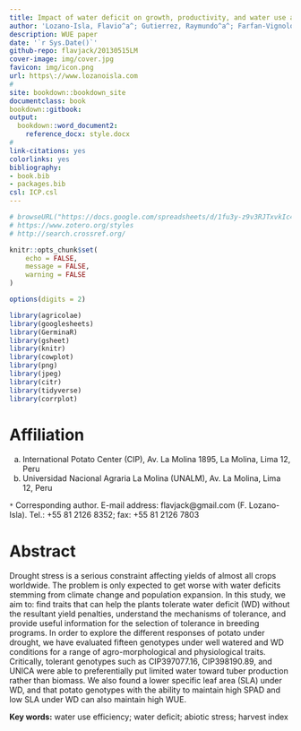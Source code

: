 ```yaml
---
title: Impact of water deficit on growth, productivity, and water use and transpiration efficiency in potato (*Solanum tuberosum* L.)
author: 'Lozano-Isla, Flavio^a^; Gutierrez, Raymundo^a^; Farfan-Vignolo, Evelyn^a^; Blas, Raul^b^'
description: WUE paper
date: '`r Sys.Date()`'
github-repo: flavjack/20130515LM
cover-image: img/cover.jpg
favicon: img/icon.png
url: https\://www.lozanoisla.com
#
site: bookdown::bookdown_site
documentclass: book
bookdown::gitbook:
output:
  bookdown::word_document2:
    reference_docx: style.docx
#
link-citations: yes
colorlinks: yes
bibliography:
- book.bib
- packages.bib
csl: ICP.csl
---
```



```r

# browseURL("https://docs.google.com/spreadsheets/d/1fu3y-z9v3RJTxvkIc4i1VwxQ0399V5CJQi_38ot4F4c/edit#gid=142311263")
# https://www.zotero.org/styles
# http://search.crossref.org/

knitr::opts_chunk$set(
	echo = FALSE,
	message = FALSE,
	warning = FALSE
)

options(digits = 2)

library(agricolae)
library(googlesheets)
library(GerminaR)
library(gsheet)
library(knitr)
library(cowplot)
library(png)
library(jpeg)
library(citr)
library(tidyverse)
library(corrplot)

```

# Affiliation {-}

(a) International Potato Center (CIP), Av. La Molina 1895, La Molina, Lima 12, Peru
(b) Universidad Nacional Agraria La Molina (UNALM), Av. La Molina, Lima 12, Peru

`*` Corresponding author. E-mail address: flavjack@gmail.com (F. Lozano-Isla). Tel.: +55 81 2126 8352; fax: +55 81 2126 7803

# Abstract {-}

Drought stress is a serious constraint affecting yields of almost all crops worldwide. The problem is only expected to get worse with water deficits stemming from climate change and population expansion. In this study, we aim to: find traits that can help the plants tolerate water deficit (WD) without the resultant yield penalties, understand the mechanisms of tolerance, and provide useful information for the selection of tolerance in breeding programs. In order to explore the different responses of potato under drought, we have evaluated fifteen genotypes under well watered and WD conditions for a range of agro-morphological and physiological traits. Critically, tolerant genotypes such as CIP397077.16, CIP398190.89, and UNICA were able to preferentially put limited water toward tuber production rather than biomass. We also found a lower specific leaf area (SLA) under WD, and that potato genotypes with the ability to maintain high SPAD and low SLA under WD can also maintain high WUE. 


**Key words:** water use efficiency; water deficit; abiotic stress; harvest index
